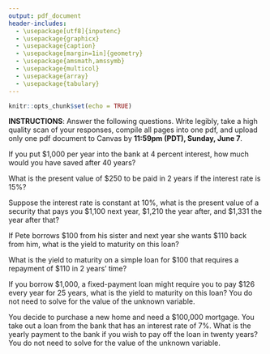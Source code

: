 ```yaml
---
output: pdf_document
header-includes: 
  - \usepackage[utf8]{inputenc}
  - \usepackage{graphicx}
  - \usepackage{caption}
  - \usepackage[margin=1in]{geometry}
  - \usepackage{amsmath,amssymb}
  - \usepackage{multicol}
  - \usepackage{array}
  - \usepackage{tabulary}
---
```


```r
knitr::opts_chunk$set(echo = TRUE)
```

\newcommand{\class}{EC 370}
\newcommand{\term}{Xiang LI (GE)}
\newcommand{\examnum}{Participation 2 (Chapter 4)}

\noindent
\begin{tabular*}{\textwidth}{l @{\extracolsep{\fill}} r @{\extracolsep{6pt}} l}
\textbf{\class} & \textbf{Name: } & \makebox[2in]{\hrulefill}\\
\textbf{\term} &&\\
\textbf{\examnum} & \textbf{UO ID: } & \makebox[2in]{\hrulefill}\\
\end{tabular*}
\rule[2ex]{\textwidth}{2pt}

**INSTRUCTIONS**: Answer the following questions. Write legibly, take a high quality scan of your responses, compile all pages into one pdf, and upload only one pdf document to Canvas by **11:59pm (PDT), Sunday, June 7**. 

\vspace{.2in}

\textbf{QUESTION 1: Future Value} 

If you put $1,000 per year into the bank at 4 percent interest, how much would you have saved after 40 years?

\vspace{2in}

\textbf{QUESTION 2: Present Value} 

What is the present value of $250 to be paid in 2 years if the interest rate is 15%?

\vspace{2in}

\textbf{QUESTION 3: Present Value} 

Suppose the interest rate is constant at 10%, what is the present value of a security that pays you \$1,100 next year, \$1,210 the year after, and \$1,331 the year after that?

\vspace{2in}
\textbf{QUESTION 4: Yield to Maturity - Simple Loan} 

If Pete borrows \$100 from his sister and next year she wants \$110 back from him, what is the yield to maturity on this loan?

\vspace{2in}

\textbf{QUESTION 5: Yield to Maturity - Simple Loan} 

What is the yield to maturity on a simple loan for \$100 that requires a repayment of \$110 in 2 years' time?

\vspace{2in}


\textbf{QUESTION 6: Yield to Maturity - Fixed Payment Loan} 

If you borrow \$1,000, a fixed-payment loan might require you to pay $126 every year for 25 years, what is the yield to maturity on this loan? You do not need to solve for the value of the unknown variable. 

\vspace{2in}


\textbf{QUESTION 7: Yield to Maturity - Fixed Payment Loan} 

You decide to purchase a new home and need a \$100,000 mortgage. You take out a loan from the bank that has an interest rate of 7%. What is the yearly payment to the bank if you wish to pay off the loan in twenty years? You do not need to solve for the value of the unknown variable. 

\vspace{2in}
